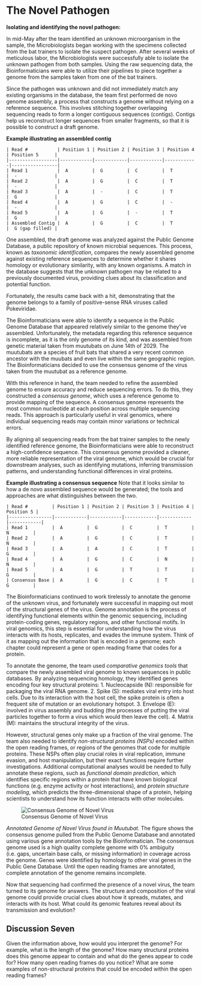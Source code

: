 # The Novel Pathogen

**Isolating and identifying the novel pathogen:**

In mid-May after the team identified an unknown microorganism in the sample, the Microbiologists began working with the specimens collected from the bat trainers to isolate the suspect pathogen. After several weeks of meticulous labor, the Microbiologists were successfully able to isolate the unknown pathogen from both samples. 
Using the raw sequencing data, the Bioinformaticians were able to utilize their pipelines to piece together a genome from the samples taken from one of the bat trainers. 

Since the pathogen was unknown and did not immediately match any existing organisms in the database, the team first performed de novo genome assembly, a process that constructs a genome without relying on a reference sequence. This involves stitching together overlapping sequencing reads to form a longer contiguous sequences (contigs). Contigs help us reconstruct longer sequences from smaller fragments, so that it is possible to construct a draft genome.


**Example illustrating an assembled contig**
```
| Read #           | Position 1 | Position 2 | Position 3 | Position 4 | Position 5      |
|------------------|------------|------------|------------|------------|-----------------|
| Read 1           |  A         |  G         |  C         |  T         |  -              |
| Read 2           |  A         |  G         |  C         |  T         |  -              |
| Read 3           |  A         |  -         |  C         |  T         |  G              |
| Read 4           |  A         |  G         |  C         |  -         |  -              |
| Read 5           |  A         |  G         |  -         |  T         |  G              |
| Assembled Contig |  A         |  G         |  C         |  T         |  G (gap filled) |
```

One assembled, the draft genome was analyzed against the Public Genome Database, a public repository of known microbial sequences. This process, known as *taxonomic identification*, compares the newly assembled genome against existing reference sequences to determine whether it shares homology or evolutionary similarity, with any known organisms. A match in the database suggests that the unknown pathogen may be related to a previously documented virus, providing clues about its classification and potential function. 

Fortunately, the results came back with a hit, demonstrating that the genome belongs to a family of positive-sense RNA viruses called Pokeviridae. 

The Bioinformaticians were able to identify a sequence in the Public Genome Database that appeared relatively similar to the genome they’ve assembled. Unfortunately, the metadata regarding this reference sequence is incomplete, as it is the only genome of its kind, and was assembled from genetic material taken from muutubats on June 14th of 2029. The muutubats are a species of fruit bats that shared a very recent common ancestor with the muubats and even live within the same geographic region. The Bioinformaticians decided to use the consensus genome of the virus taken from the muutubat as a reference genome.

With this reference in hand, the team needed to refine the assembled genome to ensure accuracy and reduce sequencing errors. To do this, they constructed a *consensus genome*, which uses a reference genome to provide mapping of the sequence. A consensus genome represents the most common nucleotide at each position across multiple sequencing reads. This approach is particularly useful in viral genomics, where individual sequencing reads may contain minor variations or technical errors.

By aligning all sequencing reads from the bat trainer samples to the newly identified reference genome, the Bioinformaticians were able to reconstruct a high-confidence sequence. This consensus genome provided a cleaner, more reliable representation of the viral genome, which would be crucial for downstream analyses, such as identifying mutations, inferring transmission patterns, and understanding functional differences in viral proteins.

**Example illustrating a consensus sequence**
Note that it looks similar to how a de novo assembled sequence would be generated; the tools and approaches are what distinguishes between the two.
```
| Read #         | Position 1 | Position 2 | Position 3 | Position 4 | Position 5 |
|----------------|------------|------------|------------|------------|------------|
| Read 1         |  A         |  G         |  C         |  T         |  N         |
| Read 2         |  A         |  G         |  C         |  T         |  N         |
| Read 3         |  A         |  A         |  C         |  T         |  G         |
| Read 4         |  A         |  G         |  C         |  N         |  N         |
| Read 5         |  A         |  G         |  T         |  T         |  G         |
| Consensus Base |  A         |  G         |  C         |  T         |  G         |
```

The Bioinformaticians continued to work tirelessly to annotate the genome of the unknown virus, and fortunately were successful in mapping out most of the structural genes of the virus. Genome annotation is the process of identifying functional elements within the genomic sequencing, including protein-coding genes, regulatory regions, and other functional motifs. In viral genomics, this step is essential for understanding how the virus interacts with its hosts, replicates, and evades the immune system. Think of it as mapping out the information that is encoded in a genome; each chapter could represent a gene or open reading frame that codes for a protein. 

To annotate the genome, the team used *comparative genomics tools* that compare the newly assembled viral genome to known sequences in public databases. By analyzing sequencing homology, they identified genes encoding four key structural proteins:
1. Nucleocapside (N): responsible for packaging the viral RNA genome.
2. Spike (S): mediates viral entry into host cells. Due to its interaction with the host cell, the spike protein is often a frequent site of mutation or an evolutionary hotspot.
3. Envelope (E): involved in virus assembly and budding (the processes of putting the viral particles together to form a virus which would then leave the cell).
4. Matrix (M): maintains the structural integrity of the virus. 

However, structural genes only make up a fraction of the viral genome. The team also needed to identify *non-structural proteins (NSPs)* encoded within the open reading frames, or regions of the genomes that code for multiple proteins. These NSPs often play crucial roles in viral replication, immune evasion, and host manipulation, but their exact functions require further investigations. Additional computational analyses would be needed to fully annotate these regions, such as *functional domain prediction*, which identifies specific regions within a protein that have known biological functions (e.g. enzyme activity or host interactions), and *protein structure modeling*, which predicts the three-dimensional shape of a protein, helping scientists to understand how its function interacts with other molecules.   

![Consensus Genome of Novel Virus](../images/virus_genome.jpg)

*Annotated Genome of Novel Virus found in Muutubat.*
The figure shows the consensus genome pulled from the Public Genome Database and annotated using various gene annotation tools by the Bioinformatician. The consensus genome used is a high quality complete genome with 0% ambiguity (i.e. gaps, uncertain base calls, or missing information) in coverage across the genome. Genes were identified by homology to other viral genes in the Public Gene Database. Until the open reading frames are annotated, complete annotation of the genome remains incomplete.

Now that sequencing had confirmed the presence of a novel virus, the team turned to its genome for answers. The structure and composition of the viral genome could provide crucial clues about how it spreads, mutates, and interacts with its host. What could its genomic features reveal about its transmission and evolution?

## Discussion Seven

Given the information above, how would you interpret the genome? For example, what is the length of the genome? How many structural proteins does this genome appear to contain and what do the genes appear to code for? How many open reading frames do you notice? What are some examples of non-structural proteins that could be encoded within the open reading frames?
